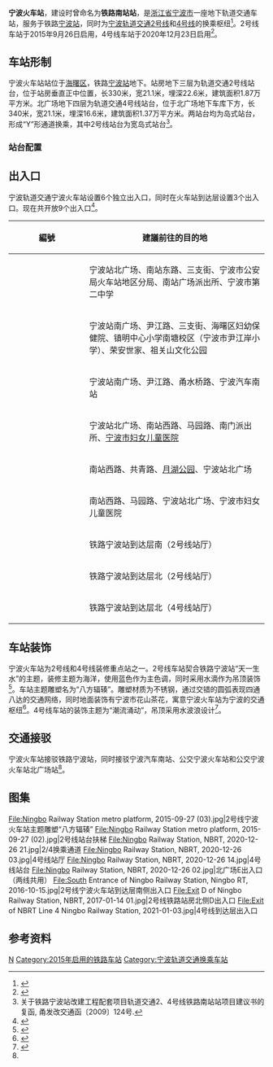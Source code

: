 {{otheruses|other=其上方的中国铁路车站|宁波站}}
{{Infobox station
| name = 宁波火车站
| eng_name = Ningbo Railway Station
| native_name = 
| native_name_lang =
| linecolour = {{NingboRT color|2|s}}
| linecolour2 = {{NingboRT color|4|s}} 
| symbol_location = 
| symbol = 
| type = [[地铁站|地铁站]]
| image = Ningbo Railway Station metro platform, 2015-09-27 (01).jpg
| alt = 
| caption = 地铁宁波火车站2号线站台，摄于2015年
| address = [[宁波站|宁波站]]地下
| borough = [[浙江省|浙江省]][[宁波市|宁波市]][[海曙区|海曙区]]
| country = {{CHN}}
| coordinates = {{coord|format=dms|display=inline,title|Region:CN_Railway_Station}}
| owned = [[宁波市轨道交通集团有限公司|宁波市轨道交通集团]]
| operator = 宁波市轨道交通集团运营分公司
| train_operators = 
| line = {{NingboRT Sign|2|full}}<br/>{{NingboRT Sign|4|full}}
| distance = 
| platform = {{NingboRT Sign|2|short}} 1个[[岛式站台|宽岛式站台]]<br/>{{NingboRT Sign|4|short}} 1个[[岛式站台|岛式站台]]
| tracks = {{NingboRT Sign|2|short}} 2条<br/>{{NingboRT Sign|4|short}} 2条
| bus_routes = <!--公交线路-->
| bus_stands = <!--公交站数量-->
| connections = [[宁波至余姚城际铁路|S1线 甬余城际]]
| structure = 地下车站
| hall = 地下站厅
| interchange = Y型通道换乘
| elevator = 2部
| exits = 6个
| disabled = <!--无障碍设施-->
| depth = <!--车站埋深-->
| levels = 3层
| architect = 
| architectural_style = 
| colour = {{colorbox|#339FFF|border=black}} 蓝色
| status = 在用
| built = 
| opened = {{NingboRT Sign|2|short}} {{NingboRT Dater|year|month|day|line=2}}<br/>{{NingboRT Sign|4|short}} {{NingboRT Dater|ymd|line=4}}
| closed = 
| former = 铁路南站站（规划名）
| passengers = 
| pass_year = 
| pass_rank = 
| station_hours =
| hours = {{NingboRT Station Time|2,4|清栎|0:28|栎清|0:20|宁慈|0:0|宁东|0:0|慈东|0:32|东慈|0:27}}
| first = {{collapsible list
  | title = 　
  | {{NingboRT Sign|2|short}}<br/>{{NingboRT Time|2清栎F|0:28}}<br />{{NingboRT Time|2栎清F|0:20}}<br />{{NingboRT Sign|4|short}}<br/>{{NingboRT Time|4宁慈F|0:0}}<br />{{NingboRT Time|4宁东F|0:0}}
}}
| last = {{collapsible list
  | title = 　
  | {{NingboRT Sign|2|short}}<br/>{{NingboRT Time|2清栎L|0:28}}<br />{{NingboRT Time|2栎清L|0:20}}<br />{{NingboRT Sign|4|short}}<br/>{{NingboRT Time|4东慈L|0:27}}<br />{{NingboRT Time|4慈东L|0:32}}
}}
| adjacent = {{s-rail-start}}
{{s-rail|title=NingboRT}}
{{s-line new|system=NingboRT|line=2|previous=云霞路|next=城隍庙}}
{{s-line new|system=NingboRT|line=4|previous=柳西|next=兴宁桥西}}
{{s-end}}
| route_map =
}}
'''宁波火车站'''，建设时曾命名为'''铁路南站站'''，是[[浙江省|浙江省]][[宁波市|宁波市]]一座地下轨道交通车站，服务于铁路[[宁波站|宁波站]]，同时为[[宁波轨道交通2号线|宁波轨道交通2号线]]和[[宁波轨道交通4号线|4号线]]的换乘枢纽<ref name="main">{{cite web|url=http://news.cnnb.com.cn/system/2010/12/23/006790463.shtml|title=2号线车站设计人性化而有宁波味 效果图抢先看|author=陈锦源|publisher=中国宁波网|date=2010-12-23|accessdate=2011-01-21|archive-date=2010-12-31|archive-url=https://web.archive.org/web/20101231035729/http://news.cnnb.com.cn/system/2010/12/23/006790463.shtml|dead-url=no}}</ref>。2号线车站于2015年9月26日启用，4号线车站于2020年12月23日启用<ref name="open-ride4">{{Cite web|title=官宣！宁波轨道交通4号线12月23日上午10时开通运营|url=http://news.cnnb.com.cn/system/2020/12/21/030214390.shtml|accessdate=2020-12-21|author=张燕|date=2020-12-21|format=|publisher=中国宁波网|language=|archiveurl=https://web.archive.org/web/20201221095359/http://news.cnnb.com.cn/system/2020/12/21/030214390.shtml|archivedate=2020-12-21|dead-url=no}}</ref>。

== 车站形制 ==
宁波火车站站位于[[海曙区|海曙区]]，铁路[[宁波站|宁波站]]地下。站房地下三层为轨道交通2号线站台，位于站房垂直正中位置，长330米，宽21.1米，埋深22.6米，建筑面积1.87万平方米。北广场地下四层为轨道交通4号线站台，位于北广场地下车库下方，长340米，宽21.1米，埋深16.6米，建筑面积1.37万平方米。两站台均为岛式站台，形成“Y”形通道换乘，其中2号线站台为宽岛式站台<ref>关于铁路宁波站改建工程配套项目轨道交通2、4号线铁路南站站项目建议书的复函, 甬发改交通函〔2009〕124号.</ref>。

=== 站台配置 ===
{{RenderStations|system=NingboRT|
; B3层
{{RailStStart|西北|w3=400}}
{{RailStLine|1|1|dir=l|{{NingboRT Sign|2}} $$云霞路$$・{{NingboRT Terminus|2|left}}方向}}
{{RailStPlatform|岛}}
{{RailStLine|2|2|dir=r|{{NingboRT Sign|2}} $$城隍庙$$・{{NingboRT Terminus|2|right}}方向}}
{{RailStEnd|东南}}

; B4层
{{RailStStart|东北|w3=400}}
{{RailStLine|1|1|dir=l|{{NingboRT Sign|4}} $$柳西$$、{{NingboRT Terminus|4|left}}方向}}
{{RailStPlatform|岛}}
{{RailStLine|2|2|dir=r|{{NingboRT Sign|4}} $$兴宁桥西$$、{{NingboRT Terminus|4|right}}方向}}
{{RailStEnd|西南}}
}}

== 出入口 ==
宁波轨道交通宁波火车站设置6个独立出入口，同时在火车站到达层设置3个出入口。现在共开放9个出入口<ref name="query">{{cite web |url=http://www.nbmetro.com/line_info.php |title=宁波轨道交通 > 乘客服务 > 综合查询 |publisher=宁波市轨道交通集团有限公司 |accessdate=2015-09-27 |deadurl=yes |archiveurl=https://web.archive.org/web/20150922060232/http://www.nbmetro.com/line_info.php |archivedate=2015-09-22 }}</ref>。
{| class="wikitable"
! width=135px | 編號 !! 建議前往的目的地
|-
| {{NingboRT Exit|A}}
| 宁波站北广场、南站东路、三支街、宁波市公安局火车站地区分局、南站广场派出所、宁波市第二中学
|-
| {{NingboRT Exit|B}}
| 宁波站南广场、尹江路、三支街、海曙区妇幼保健院、镇明中心小学南塘校区（宁波市尹江岸小学）、荣安世家、祖关山文化公园
|-
| {{NingboRT Exit|C}}
| 宁波站南广场、尹江路、甬水桥路、宁波汽车南站
|-
| {{NingboRT Exit|D}}
| 宁波站北广场、南站西路、马园路、南门派出所、[[宁波市妇女儿童医院|宁波市妇女儿童医院]]
|-
|{{NingboRT Exit|E}}
|南站西路、共青路、[[月湖_(宁波)|月湖公园]]、宁波站北广场
|-
|{{NingboRT Exit|F}}
|南站西路、马园路、宁波站北广场、宁波市妇女儿童医院
|-
| {{NingboRT Exit|1}}
| 铁路宁波站到达层南（2号线站厅）
|-
| {{NingboRT Exit|2}}
| 铁路宁波站到达层北（2号线站厅）
|-
|{{NingboRT Exit|3}}
|铁路宁波站到达层北（4号线站厅）
|}

== 车站装饰 ==
宁波火车站为2号线和4号线装修重点站之一。2号线车站契合铁路宁波站“天一生水”的主题，装修主题为海洋，使用蓝色作为主色调，同时采用水滴作为吊顶装饰<ref name="decoration-1">{{cite web|url=http://auto.zjol.com.cn/system/2014/12/17/020415591.shtml|title=宁波地铁2号线栎社机场站亮相 装修玩起中国风|publisher=钱江晚报|date=2014-12-17|accessdate=2014-12-17|archive-date=2014-12-17|archive-url=https://web.archive.org/web/20141217193038/http://auto.zjol.com.cn/system/2014/12/17/020415591.shtml|dead-url=no}}</ref>。车站主题雕塑名为“八方辐辏”。雕塑材质为不锈钢，通过交错的圆弧表现四通八达的交通网络，同时地面装饰有宁波市花山茶花，寓意宁波火车站为宁波的交通枢纽<ref>{{cite web|url=http://www.nbmetro.com/news_dt.php?info/961|title=2号线一期6大车站文化墙亮相|publisher=宁波轨道交通集团|date=2015-09-23|accessdate=2015-09-27|archive-date=2016-03-04|archive-url=https://web.archive.org/web/20160304191940/http://www.nbmetro.com/news_dt.php?info%2F961|dead-url=no}}</ref>。4号线车站的装饰主题为“潮流涌动”，吊顶采用水波浪设计<ref>{{cite web|url=http://news.cnnb.com.cn/system/2020/12/07/030210693.shtml|title=宁波地铁4号线快来啦 记者试乘探营|publisher=中国宁波网|author=张燕|author2=徐能|date=2020-12-07|accessdate=2020-12-15|archiveurl=https://web.archive.org/web/20201209130313/http://news.cnnb.com.cn/system/2020/12/07/030210693.shtml|archivedate=2020-12-09|dead-url=no}}</ref>。

== 交通接驳 ==
宁波火车站接驳铁路宁波站，同时接驳宁波汽车南站、公交宁波火车站和公交宁波火车站北广场站<ref name="query" />。

== 图集 ==
<gallery widths="200">
File:Ningbo Railway Station metro platform, 2015-09-27 (03).jpg|2号线宁波火车站主题雕塑“八方辐辏”
File:Ningbo Railway Station metro platform, 2015-09-27 (02).jpg|2号线站台扶梯
File:Ningbo Railway Station, NBRT, 2020-12-26 21.jpg|2/4换乘通道
File:Ningbo Railway Station, NBRT, 2020-12-26 03.jpg|4号线站厅
File:Ningbo Railway Station, NBRT, 2020-12-26 14.jpg|4号线站台
File:Ningbo Railway Station, NBRT, 2020-12-26 02.jpg|北广场E出入口（两线共用）
File:South Entrance of Ningbo Railway Station, Ningbo RT, 2016-10-15.jpg|2号线宁波火车站到达层南侧出入口
File:Exit D of Ningbo Railway Station, NBRT, 2017-01-14 01.jpg|2号线铁路站房北侧D出入口
File:Exit of NBRT Line 4 Ningbo Railway Station, 2021-01-03.jpg|4号线到达层出入口
</gallery>

== 参考资料 ==
{{commons category|Ningbo Railway Station (Ningbo Rail Transit)}}
{{reflist}}
{{宁波轨道交通2号线|N}}
{{宁波轨道交通4号线|N}}

[[Category:海曙区轨道交通车站|N]]
[[Category:2015年启用的铁路车站|Category:2015年启用的铁路车站]]
[[Category:宁波轨道交通换乘车站|Category:宁波轨道交通换乘车站]]